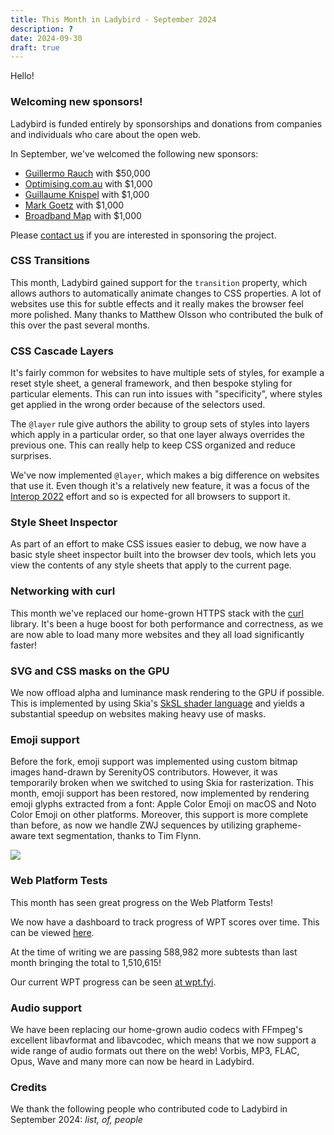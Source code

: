 ```yaml
---
title: This Month in Ladybird - September 2024
description: ?
date: 2024-09-30
draft: true
---
```


Hello\!

### Welcoming new sponsors!

Ladybird is funded entirely by sponsorships and donations from companies and individuals who care about the open web.

In September, we've welcomed the following new sponsors:

- [Guillermo Rauch](https://rauchg.com) with $50,000
- [Optimising.com.au](https://www.optimising.com.au/?utm_source=ladybird&utm_medium=website&utm_campaign=sponsor) with $1,000
- [Guillaume Knispel](#) with $1,000
- [Mark Goetz](https://markandrewgoetz.com/) with $1,000
- [Broadband Map](https://broadbandmap.com/) with $1,000

Please [contact us](mailto:contact@ladybird.org) if you are interested in sponsoring the project.

### CSS Transitions

This month, Ladybird gained support for the `transition` property, which allows authors to automatically animate changes to CSS properties. A lot of websites use this for subtle effects and it really makes the browser feel more polished. Many thanks to Matthew Olsson who contributed the bulk of this over the past several months.

### CSS Cascade Layers

It's fairly common for websites to have multiple sets of styles, for example a reset style sheet, a general framework, and then bespoke styling for particular elements. This can run into issues with "specificity", where styles get applied in the wrong order because of the selectors used.

The `@layer` rule give authors the ability to group sets of styles into layers which apply in a particular order, so that one layer always overrides the previous one. This can really help to keep CSS organized and reduce surprises.

We've now implemented `@layer`, which makes a big difference on websites that use it. Even though it's a relatively new feature, it was a focus of the [Interop 2022](https://wpt.fyi/interop-2022) effort and so is expected for all browsers to support it.

### Style Sheet Inspector

As part of an effort to make CSS issues easier to debug, we now have a basic style sheet inspector built into the browser dev tools, which lets you view the contents of any style sheets that apply to the current page.

### Networking with curl

This month we've replaced our home-grown HTTPS stack with the [curl](https://curl.se/) library. It's been a huge boost for both performance and correctness, as we are now able to load many more websites and they all load significantly faster!

### SVG and CSS masks on the GPU

We now offload alpha and luminance mask rendering to the GPU if possible. This is implemented by using Skia's [SkSL shader language](https://skia.org/docs/user/sksl/) and yields a substantial speedup on websites making heavy use of masks.

### Emoji support

Before the fork, emoji support was implemented using custom bitmap images hand-drawn by SerenityOS contributors.
However, it was temporarily broken when we switched to using Skia for rasterization.
This month, emoji support has been restored, now implemented by rendering emoji glyphs extracted from a font: Apple Color Emoji on macOS and Noto Color Emoji on other platforms.
Moreover, this support is more complete than before, as now we handle ZWJ sequences by utilizing grapheme-aware text segmentation, thanks to Tim Flynn.

![](/assets/img/newsletter-sep-2024-emoji-zwj.png)

### Web Platform Tests

This month has seen great progress on the Web Platform Tests\!

We now have a dashboard to track progress of WPT scores over time. This can be viewed [here](https://grafana.app.ladybird.org/public-dashboards/2365098a185541cf8c7273830a789493?orgId=1).

At the time of writing we are passing 588,982 more subtests than last month bringing the total to 1,510,615\!

Our current WPT progress can be seen [at wpt.fyi](https://wpt.fyi/results/?product=ladybird).

### Audio support

We have been replacing our home-grown audio codecs with FFmpeg's excellent libavformat and
libavcodec, which means that we now support a wide range of audio formats out there on the web!
Vorbis, MP3, FLAC, Opus, Wave and many more can now be heard in Ladybird.

### Credits

We thank the following people who contributed code to Ladybird in September 2024:
_list,
of,
people_
